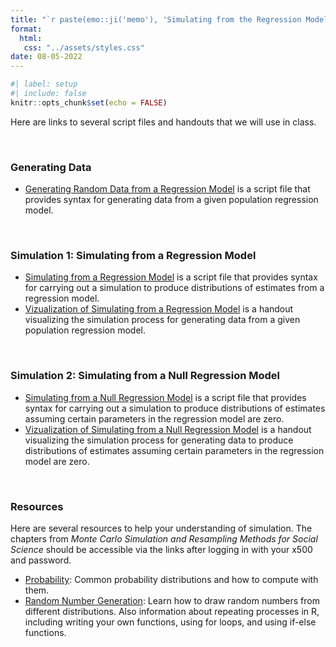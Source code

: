 ```yaml
---
title: "`r paste(emo::ji('memo'), 'Simulating from the Regression Model')`"
format:
  html:
   css: "../assets/styles.css"
date: 08-05-2022
---
```



```r
#| label: setup
#| include: false
knitr::opts_chunk$set(echo = FALSE)
```

Here are links to several script files and handouts that we will use in class.

<br />

### Generating Data

- [Generating Random Data from a Regression Model](scripts/03-generate-random-data.R) is a script file that provides syntax for generating data from a given population regression model.

<br />


### Simulation 1: Simulating from a Regression Model

- [Simulating from a Regression Model](scripts/04-simulating-from-the-regression-model.R) is a script file that provides syntax for carrying out a simulation to produce distributions of estimates from a regression model.
- [Vizualization of Simulating from a Regression Model](../files/thought-experiment-01.pdf) is a handout visualizing the simulation process for generating data from a given population regression model.

<br />


### Simulation 2: Simulating from a Null Regression Model

- [Simulating from a Null Regression Model](../../scripts/05-simulating-from-the-null-regression-model.R) is a script file that provides syntax for carrying out a simulation to produce distributions of estimates assuming certain parameters in the regression model are zero.
- [Vizualization of Simulating from a Null Regression Model](../files/thought-experiment-02.pdf) is a handout visualizing the simulation process for generating data to produce distributions of estimates assuming certain parameters in the regression model are zero.

<br />


### Resources

Here are several resources to help your understanding of simulation. The chapters from *Monte Carlo Simulation and Resampling Methods for Social Science* should be accessible via the links after logging in with your x500 and password. 

- [Probability](https://dx-doi-org.ezp2.lib.umn.edu/10.4135/9781483319605.n2): Common probability distributions and how to compute with them.
- [Random Number Generation](https://dx-doi-org.ezp2.lib.umn.edu/10.4135/9781483319605.n4): Learn how to draw random numbers from different distributions. Also information about repeating processes in R, including writing your own functions, using for loops, and using if-else functions.




